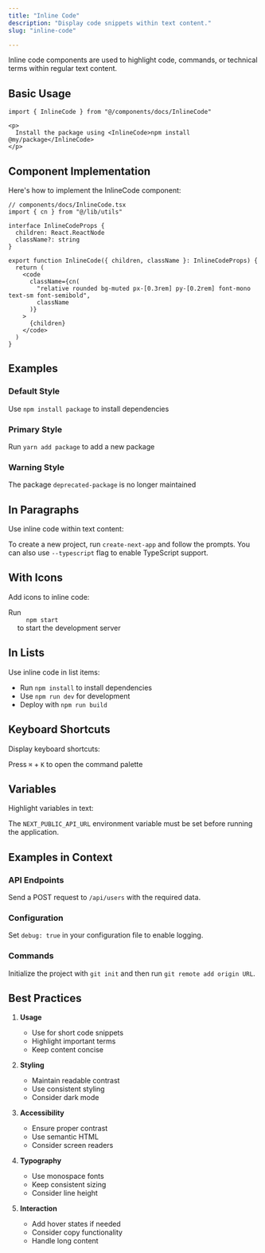 ```yaml
---
title: "Inline Code"
description: "Display code snippets within text content."
slug: "inline-code"

---
```



Inline code components are used to highlight code, commands, or technical terms within regular text content.

## Basic Usage

```tsx
import { InlineCode } from "@/components/docs/InlineCode"

<p>
  Install the package using <InlineCode>npm install @my/package</InlineCode>
</p>
```

## Component Implementation

Here's how to implement the InlineCode component:

```tsx
// components/docs/InlineCode.tsx
import { cn } from "@/lib/utils"

interface InlineCodeProps {
  children: React.ReactNode
  className?: string
}

export function InlineCode({ children, className }: InlineCodeProps) {
  return (
    <code
      className={cn(
        "relative rounded bg-muted px-[0.3rem] py-[0.2rem] font-mono text-sm font-semibold",
        className
      )}
    >
      {children}
    </code>
  )
}
```

## Examples

### Default Style

<p className="flex items-center gap-2">
  Use <code className="relative rounded bg-muted px-[0.3rem] py-[0.2rem] font-mono text-sm font-semibold">npm install package</code> to install dependencies
</p>

### Primary Style

<p className="flex items-center gap-2">
  Run <code className="relative rounded bg-primary/10 px-[0.3rem] py-[0.2rem] font-mono text-sm font-semibold text-primary">yarn add package</code> to add a new package
</p>

### Warning Style

<p className="flex items-center gap-2">
  The package <code className="relative rounded bg-warning/10 px-[0.3rem] py-[0.2rem] font-mono text-sm font-semibold text-warning">deprecated-package</code> is no longer maintained
</p>

## In Paragraphs

Use inline code within text content:

<p className="space-x-1">
  To create a new project, run <code className="relative rounded bg-muted px-[0.3rem] py-[0.2rem] font-mono text-sm font-semibold">create-next-app</code> and follow the prompts. You can also use <code className="relative rounded bg-muted px-[0.3rem] py-[0.2rem] font-mono text-sm font-semibold">--typescript</code> flag to enable TypeScript support.
</p>

## With Icons

Add icons to inline code:

<p className="flex items-center gap-2">
  Run <code className="relative rounded bg-muted px-[0.3rem] py-[0.2rem] font-mono text-sm font-semibold inline-flex items-center gap-1">
    <Icon name="chevron-right" className="h-3 w-3" /> npm start
  </code> to start the development server
</p>

## In Lists

Use inline code in list items:

<ul className="space-y-2 list-disc pl-6">
  <li>
    Run <code className="relative rounded bg-muted px-[0.3rem] py-[0.2rem] font-mono text-sm font-semibold">npm install</code> to install dependencies
  </li>
  <li>
    Use <code className="relative rounded bg-muted px-[0.3rem] py-[0.2rem] font-mono text-sm font-semibold">npm run dev</code> for development
  </li>
  <li>
    Deploy with <code className="relative rounded bg-muted px-[0.3rem] py-[0.2rem] font-mono text-sm font-semibold">npm run build</code>
  </li>
</ul>

## Keyboard Shortcuts

Display keyboard shortcuts:

<p className="space-x-1">
  Press <code className="relative rounded bg-muted px-[0.3rem] py-[0.2rem] font-mono text-sm font-semibold">⌘</code> + <code className="relative rounded bg-muted px-[0.3rem] py-[0.2rem] font-mono text-sm font-semibold">K</code> to open the command palette
</p>

## Variables

Highlight variables in text:

<p className="space-x-1">
  The <code className="relative rounded bg-muted px-[0.3rem] py-[0.2rem] font-mono text-sm font-semibold">NEXT_PUBLIC_API_URL</code> environment variable must be set before running the application.
</p>

## Examples in Context

### API Endpoints

<p className="space-x-1">
  Send a POST request to <code className="relative rounded bg-muted px-[0.3rem] py-[0.2rem] font-mono text-sm font-semibold">/api/users</code> with the required data.
</p>

### Configuration

<p className="space-x-1">
  Set <code className="relative rounded bg-muted px-[0.3rem] py-[0.2rem] font-mono text-sm font-semibold">debug: true</code> in your configuration file to enable logging.
</p>

### Commands

<p className="space-x-1">
  Initialize the project with <code className="relative rounded bg-muted px-[0.3rem] py-[0.2rem] font-mono text-sm font-semibold">git init</code> and then run <code className="relative rounded bg-muted px-[0.3rem] py-[0.2rem] font-mono text-sm font-semibold">git remote add origin URL</code>.
</p>

## Best Practices

1. **Usage**
   - Use for short code snippets
   - Highlight important terms
   - Keep content concise

2. **Styling**
   - Maintain readable contrast
   - Use consistent styling
   - Consider dark mode

3. **Accessibility**
   - Ensure proper contrast
   - Use semantic HTML
   - Consider screen readers

4. **Typography**
   - Use monospace fonts
   - Keep consistent sizing
   - Consider line height

5. **Interaction**
   - Add hover states if needed
   - Consider copy functionality
   - Handle long content